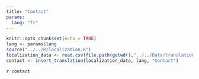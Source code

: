 ```yaml
---
title: "Contact"
params: 
  lang: "fr"
---
```


```r
knitr::opts_chunk$set(echo = TRUE)
lang <- params$lang
source("../../R/localization.R")
localization_data <- read.csv(file.path(getwd(),"../../Data/translations/Covid Localization - Home Page.csv"))
contact <- insert_translation(localization_data, lang, "Contact")
```

`r contact`